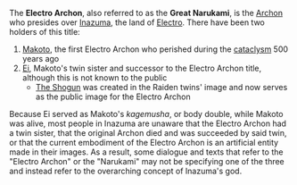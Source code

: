 {{Disambiguation}}
{{Terminology Infobox
|region = Inazuma
}}
The '''Electro Archon''', also referred to as the '''Great Narukami''', is the [[Archon]] who presides over [[Inazuma]], the land of [[Electro]]. There have been two holders of this title:
#[[Makoto]], the first Electro Archon who perished during the [[cataclysm]] 500 years ago
#[[Ei]], Makoto's twin sister and successor to the Electro Archon title, although this is not known to the public
#*[[The Shogun]] was created in the Raiden twins' image and now serves as the public image for the Electro Archon

Because Ei served as Makoto's ''kagemusha'', or body double, while Makoto was alive, most people in Inazuma are unaware that the Electro Archon had a twin sister, that the original Archon died and was succeeded by said twin, or that the current embodiment of the Electro Archon is an artificial entity made in their images. As a result, some dialogue and texts that refer to the "Electro Archon" or the "Narukami" may not be specifying one of the three and instead refer to the overarching concept of Inazuma's god.